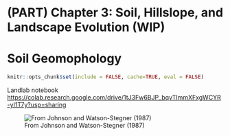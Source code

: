# (PART) Chapter 3: Soil, Hillslope, and Landscape Evolution (WIP) {-}

# Soil Geomophology

```r
knitr::opts_chunk$set(include = FALSE, cache=TRUE, eval = FALSE)
```

Landlab notebook <https://colab.research.google.com/drive/1tJ3Fw6BJP_bqvTImmXFxgWCYR-yI1T7y?usp=sharing>

![From Johnson and Watson-Stegner (1987)](images/clipboard-152616148.png)
